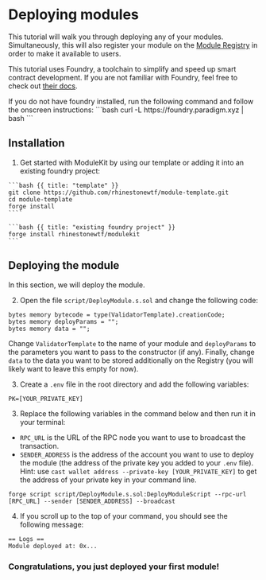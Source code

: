 # Deploying modules

This tutorial will walk you through deploying any of your modules. Simultaneously, this will also register your module on the [Module Registry](/registry) in order to make it available to users.

This tutorial uses Foundry, a toolchain to simplify and speed up smart contract development. If you are not familiar with Foundry, feel free to check out [their docs](https://book.getfoundry.sh/).

<Note>
	If you do not have foundry installed, run the following command and follow the onscreen instructions: ```bash curl
	-L https://foundry.paradigm.xyz | bash ```
</Note>

## Installation

1. Get started with ModuleKit by using our template or adding it into an existing foundry project:

<CodeGroup title="Installation">

    ```bash {{ title: "template" }}
    git clone https://github.com/rhinestonewtf/module-template.git
    cd module-template
    forge install
    ````

    ```bash {{ title: "existing foundry project" }}
    forge install rhinestonewtf/modulekit
    ```

</CodeGroup>

## Deploying the module

In this section, we will deploy the module.

2. Open the file `script/DeployModule.s.sol` and change the following code:

```solidity
bytes memory bytecode = type(ValidatorTemplate).creationCode;
bytes memory deployParams = "";
bytes memory data = "";
```

Change `ValidatorTemplate` to the name of your module and `deployParams` to the parameters you want to pass to the constructor (if any). Finally, change `data` to the data you want to be stored additionally on the Registry (you will likely want to leave this empty for now).

3. Create a `.env` file in the root directory and add the following variables:

```shell
PK=[YOUR_PRIVATE_KEY]
```

3. Replace the following variables in the command below and then run it in your terminal:

-   `RPC_URL` is the URL of the RPC node you want to use to broadcast the transaction.
-   `SENDER_ADDRESS` is the address of the account you want to use to deploy the module (the address of the private key you added to your `.env` file). Hint: use `cast wallet address --private-key [YOUR_PRIVATE_KEY]` to get the address of your private key in your command line.

```shell
forge script script/DeployModule.s.sol:DeployModuleScript --rpc-url [RPC_URL] --sender [SENDER_ADDRESS] --broadcast
```

4. If you scroll up to the top of your command, you should see the following message:

```bash {{title: "response"}}
== Logs ==
Module deployed at: 0x...
```

### Congratulations, you just deployed your first module!
